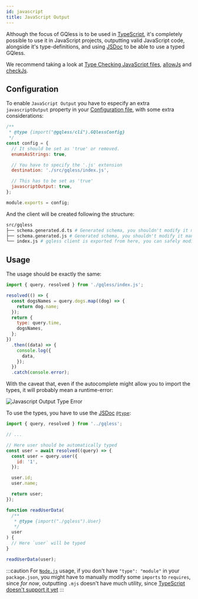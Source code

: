 ```yaml
---
id: javascript
title: JavaScript Output
---
```


Although the focus of GQless is to be used in [TypeScript](https://www.typescriptlang.org/),
it's completely possible to use it in JavaScript projects, outputting valid JavaScript code,
alongside it's type-definitions, and using [JSDoc](https://www.typescriptlang.org/docs/handbook/jsdoc-supported-types.html)
to be able to use a typed GQless.

We recommend taking a look at [Type Checking JavaScript files](https://www.typescriptlang.org/docs/handbook/type-checking-javascript-files.html), [allowJs](https://www.typescriptlang.org/tsconfig#allowJs) and [checkJs](https://www.typescriptlang.org/tsconfig#checkJs).

## Configuration

To enable `JavaScript Output` you have to especify an extra `javascriptOutput` property in your [Configuration file](/cli/config), with some extra considerations:

```js
/**
 * @type {import("@gqless/cli").GQlessConfig}
 */
const config = {
  // It should be set as 'true' or removed.
  enumsAsStrings: true,

  // You have to specify the '.js' extension
  destination: './src/gqless/index.js',

  // This has to be set as 'true'
  javascriptOutput: true,
};

module.exports = config;
```

And the client will be created following the structure:

```bash
src/gqless
├── schema.generated.d.ts # Generated schema, you shouldn't modify it manually
├── schema.generated.js # Generated schema, you shouldn't modify it manually
└── index.js # gqless client is exported from here, you can safely modify it based on your needs
```

## Usage

The usage should be exactly the same:

```js
import { query, resolved } from './gqless/index.js';

resolved(() => {
  const dogsNames = query.dogs.map((dog) => {
    return dog.name;
  });
  return {
    type: query.time,
    dogsNames,
  };
})
  .then((data) => {
    console.log({
      data,
    });
  })
  .catch(console.error);
```

With the caveat that, even if the autocomplete might allow you to import the types, it will probably mean a runtime-error:

![Javascript Output Type Error](/img/javascript-output-type-error.png)

To use the types, you have to use the [JSDoc](https://www.typescriptlang.org/docs/handbook/jsdoc-supported-types.html) [`@type`](https://www.typescriptlang.org/docs/handbook/jsdoc-supported-types.html#type):

```js
import { query, resolved } from '../gqless';

// ...

// Here user should be automatically typed
const user = await resolved((query) => {
  const user = query.user({
    id: '1',
  });

  user.id;
  user.name;

  return user;
});

function readUserData(
  /**
   * @type {import("./gqless").User}
   */
  user
) {
  // Here `user` will be typed
}

readUserData(user);
```

:::caution
For [`Node.js`](https://nodejs.org/) usage, if you don't have `"type": "module"` in your `package.json`, you might have to manually modify some `imports` to `requires`,
since _for now_, outputting `.mjs` doesn't have much utility, since [TypeScript doesn't support it yet](https://github.com/microsoft/TypeScript/issues/18442)
:::
